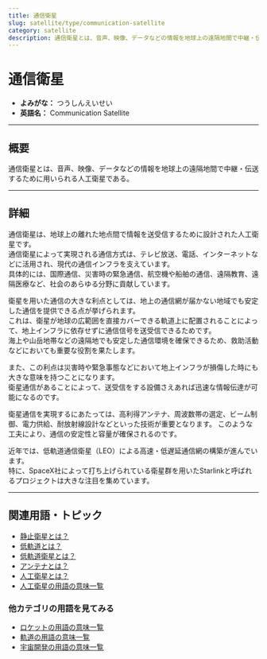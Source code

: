 ```yaml
---
title: 通信衛星
slug: satellite/type/communication-satellite
category: satellite
description: 通信衛星とは、音声、映像、データなどの情報を地球上の遠隔地間で中継・伝送するために用いられる人工衛星である。
---
```



<Head>
  <script type="application/ld+json">
    {`{
      "@context": "https://schema.org",
      "@type": "DefinedTerm",
      "name": "通信衛星",
      "inDefinedTermSet": "https://www.space-portal.org",
      "termCode": "satellite/type/communication-satellite",
      "description": "通信衛星とは、音声、映像、データなどの情報を地球上の遠隔地間で中継・伝送するために用いられる人工衛星である。",
      "url": "https://www.space-portal.org/docs/satellite/type/communication-satellite"
    }`}
  </script>
</Head>

# 通信衛星

- **よみがな：** つうしんえいせい  
- **英語名：** Communication Satellite  

---

## 概要

通信衛星とは、音声、映像、データなどの情報を地球上の遠隔地間で中継・伝送するために用いられる人工衛星である。

---

## 詳細

通信衛星は、地球上の離れた地点間で情報を送受信するために設計された人工衛星です。  
通信衛星によって実現される通信方式は、テレビ放送、電話、インターネットなどに活用され、現代の通信インフラを支えています。  
具体的には、国際通信、災害時の緊急通信、航空機や船舶の通信、遠隔教育、遠隔医療など、社会のあらゆる分野に貢献しています。 

衛星を用いた通信の大きな利点としては、地上の通信網が届かない地域でも安定した通信を提供できる点が挙げられます。  
これは、衛星が地球の広範囲を直接カバーできる軌道上に配置されることによって、地上インフラに依存せずに通信信号を送受信できるためです。  
海上や山岳地帯などの遠隔地でも安定した通信環境を確保できるため、救助活動などにおいても重要な役割を果たします。

また、この利点は災害時や緊急事態などにおいて地上インフラが損傷した時にも大きな意味を持つことになります。  
衛星通信があることによって、送受信をする設備さえあれば迅速な情報伝達が可能になるのです。

衛星通信を実現するにあたっては、高利得アンテナ、周波数帯の選定、ビーム制御、電力供給、耐放射線設計などといった技術が重要となります。
このような工夫により、通信の安定性と容量が確保されるのです。  

近年では、低軌道通信衛星（LEO）による高速・低遅延通信網の構築が進んでいます。  
特に、SpaceX社によって打ち上げられている衛星群を用いたStarlinkと呼ばれるプロジェクトは大きな注目を集めています。  


---

## 関連用語・トピック

- [静止衛星とは？](/satellite/type/geostationary-sat)  
- [低軌道とは？](/orbit/type/low-earth-orbit)  
- [低軌道衛星とは？](/satellite/type/low-orbit-sat)  
- [アンテナとは？](/communication/technology/antenna) 
- [人工衛星とは？](/satellite/satellite)
- [人工衛星の用語の意味一覧](/category/satellite)

### 他カテゴリの用語を見てみる
- [ロケットの用語の意味一覧](/category/rocket)
- [軌道の用語の意味一覧](/category/orbit)
- [宇宙開発の用語の意味一覧](/category/glossary) 